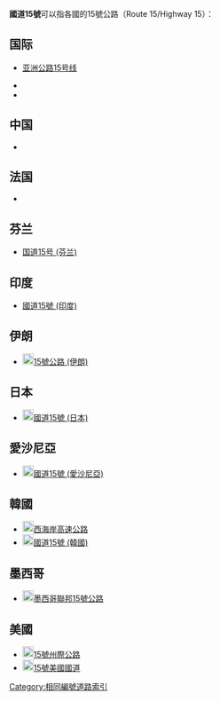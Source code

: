 '''國道15號'''可以指各國的15號公路（Route 15/Highway 15）：

==国际==
* {{Asian Highway nopic|15}} [[亚洲公路15号线|亚洲公路15号线]]
* {{European route E|15}}
* {{European route E|015}}

==中国==
* {{China Expwy Name|G15}}

==法国==
* {{link-fr|國道15號 (法國)|Route nationale 15 (France)}}

==芬兰==
* [[国道15号_(芬兰)|国道15号 (芬兰)]]

== 印度 ==
*[[國道15號_(印度)|國道15號 (印度)]]
== 伊朗 ==
*[[File:Road15.png|20px]][[15號公路_(伊朗)|15號公路 (伊朗)]]
== 日本 ==
*[[File:Japanese_National_Route_Sign_0015.svg|20px]][[國道15號_(日本)|國道15號 (日本)]]

== 愛沙尼亞 ==
*[[File:B15-EE.svg|20px]][[國道15號_(愛沙尼亞)|國道15號 (愛沙尼亞)]]
== 韓國 ==
*[[File:Korea_Expressway_No.15.svg|20px]][[西海岸高速公路|西海岸高速公路]]
*[[File:Korea_National_Route_No.15.svg|20px]][[國道15號_(韓國)|國道15號 (韓國)]]
== 墨西哥 ==
*[[File:Carretera_federal_15.svg|20px]][[墨西哥聯邦15號公路|墨西哥聯邦15號公路]]

== 美國 ==
*[[File:I-15.svg|20px]][[15號州際公路|15號州際公路]]
*[[File:US_15.svg|20px]][[15號美國國道|15號美國國道]]
{{Roadindex}}
[[Category:相同編號道路索引|Category:相同編號道路索引]]